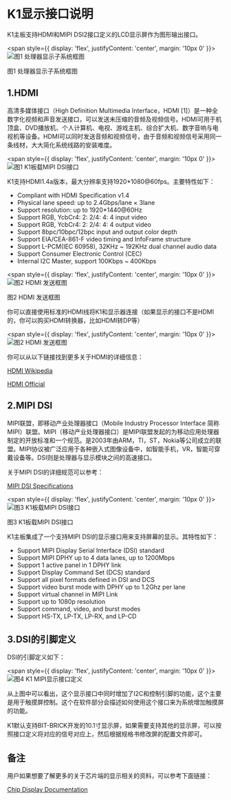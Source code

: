 # K1显示接口说明

K1主板支持HDMI和MIPI DSI2接口定义的LCD显示屏作为图形输出接口。

<span style={{
display: 'flex',
justifyContent: 'center',
margin: '10px 0'
}}>
![图1 处理器显示子系统框图](/img/k1/hardware/display-interface/display_framework.png)
</span>
<div style={{textAlign: 'center'}}>图1 处理器显示子系统框图</div>


## 1.HDMI

高清多媒体接口（High Definition Multimedia Interface，HDMI [1]）是一种全数字化视频和声音发送接口，可以发送未压缩的音频及视频信号。HDMI可用于机顶盒、DVD播放机、个人计算机、电视、游戏主机、综合扩大机、数字音响与电视机等设备。HDMI可以同时发送音频和视频信号，由于音频和视频信号采用同一条线材，大大简化系统线路的安装难度。

<span style={{
display: 'flex',
justifyContent: 'center',
margin: '10px 0'
}}>
![图1 K1板载MIPI DSI接口](/img/k1/hardware/display-interface/k1_hdmi.png)
</span>

K1支持HDMI1.4a版本，最大分辨率支持1920*1080@60fps。主要特性如下：

- Compliant with HDMI Specification v1.4
- Physical lane speed: up to 2.4Gbps/lane × 3lane
- Support resolution: up to 1920*1440@60Hz
- Support RGB, YcbCr4: 2: 2/4: 4: 4 input video
- Support RGB, YcbCr4: 2: 2/4: 4: 4 output video
- Support 8bpc/10bpc/12bpc input and output color depth
- Support EIA/CEA-861-F video timing and InfoFrame structure
- Support L-PCM(IEC 60958), 32KHz ~ 192KHz dual channel audio data
- Support Consumer Electronic Control (CEC)
- Internal I2C Master, support 100Kbps ~ 400Kbps

<span style={{
display: 'flex',
justifyContent: 'center',
margin: '10px 0'
}}>
![图2 HDMI 发送框图](/img/k1/hardware/display-interface/hdmi_send_framework.png)
</span>
<div style={{textAlign: 'center'}}>图2 HDMI 发送框图</div>

你可以直接使用标准的HDMI线将K1和显示器连接（如果显示的接口不是HDMI的，你可以购买HDMI转换器，比如HDMI转DP等）

<span style={{
display: 'flex',
justifyContent: 'center',
margin: '10px 0'
}}>
![图2 HDMI 发送框图](/img/k1/hardware/display-interface/hdmi_demo.png)
</span>

你可以从以下链接找到更多关于HDMI的详细信息：

[HDMI Wikipedia](https://en.wikipedia.org/wiki/HDMI)

[HDMI Official](https://www.hdmi.org/)

## 2.MIPI DSI

MIPI联盟，即移动产业处理器接口（Mobile Industry Processor Interface 简称MIPI）联盟。MIPI（移动产业处理器接口）是MIPI联盟发起的为移动应用处理器制定的开放标准和一个规范。是2003年由ARM，TI，ST，Nokia等公司成立的联盟。MIPI协议被广泛应用于各种嵌入式图像设备中，如智能手机，VR，智能可穿戴设备等。DSI则是处理器与显示模块之间的高速接口。

关于MIPI DSI的详细规范可以参考：

[MIPI DSI Specifications](https://www.mipi.org/specifications/dsi)


<span style={{
display: 'flex',
justifyContent: 'center',
margin: '10px 0'
}}>
![图3 K1板载MIPI DSI接口](/img/k1/hardware/display-interface/mip_ldc.png)
</span>
<div style={{textAlign: 'center'}}>图3 K1板载MIPI DSI接口</div>


K1主板集成了一个支持MIPI DSI的显示接口用来支持屏幕的显示。其特性如下：

- Support MIPI Display Serial Interface (DSI) standard
- Support MIPI DPHY up to 4 data lanes, up to 1200Mbps
- Support 1 active panel in 1 DPHY link
- Support Display Command Set (DCS) standard
- Support all pixel formats defined in DSI and DCS
- Support video burst mode with DPHY up to 1.2Ghz per lane
- Support virtual channel in MIPI Link
- Support up to 1080p resolution
- Support command, video, and burst modes
- Support HS-TX, LP-TX, LP-RX, and LP-CD

## 3.DSI的引脚定义

DSI的引脚定义如下：

<span style={{
display: 'flex',
justifyContent: 'center',
margin: '10px 0'
}}>
![图4 K1 MIPI显示接口定义](/img/k1/hardware/display-interface/display_gpio.png)
</span>

从上图中可以看出，这个显示接口中同时增加了I2C和控制引脚的功能，这个主要是用于触摸屏控制。这个在软件部分会描述如何使用这个接口来为系统增加触摸屏的功能。

K1默认支持BIT-BRICK开发的10.1寸显示屏，如果需要支持其他的显示屏，可以按照接口定义将对应的信号对应上，然后根据规格书修改屏的配置文件即可。

## 备注

用户如果想要了解更多的关于芯片端的显示相关的资料，可以参考下面链接：

[Chip Display Documentation](https://developer.spacemit.com/documentation?token=BWbGwbx7liGW21kq9lucSA6Vnpb)
